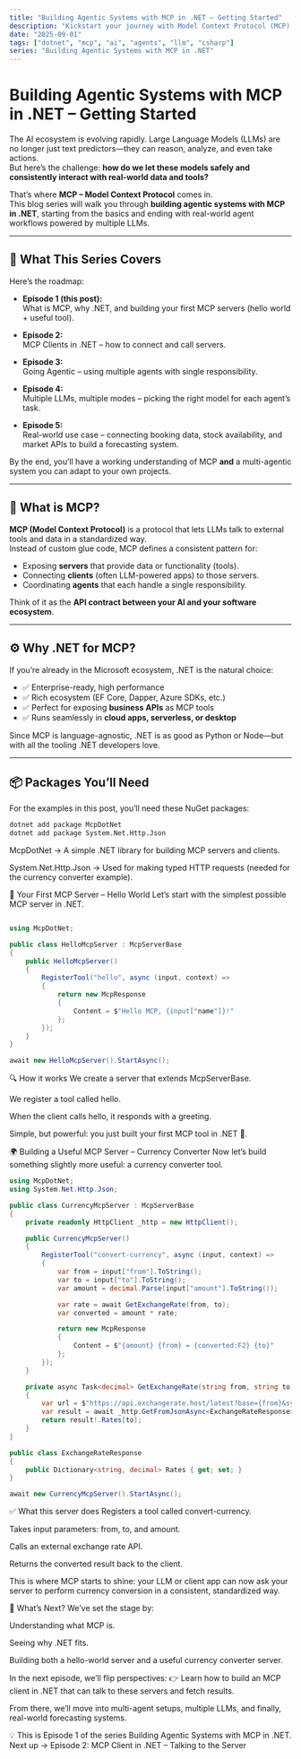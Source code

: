 ```yaml
---
title: "Building Agentic Systems with MCP in .NET – Getting Started"
description: "Kickstart your journey with Model Context Protocol (MCP) in .NET by learning what MCP is, why it matters, and building your first MCP servers."
date: "2025-09-01"
tags: ["dotnet", "mcp", "ai", "agents", "llm", "csharp"]
series: "Building Agentic Systems with MCP in .NET"
---
```


# Building Agentic Systems with MCP in .NET – Getting Started

The AI ecosystem is evolving rapidly. Large Language Models (LLMs) are no longer just text predictors—they can reason, analyze, and even take actions.  
But here’s the challenge: **how do we let these models safely and consistently interact with real-world data and tools?**

That’s where **MCP – Model Context Protocol** comes in.  
This blog series will walk you through **building agentic systems with MCP in .NET**, starting from the basics and ending with real-world agent workflows powered by multiple LLMs.  

---

## 🎯 What This Series Covers

Here’s the roadmap:

- **Episode 1 (this post):**  
  What is MCP, why .NET, and building your first MCP servers (hello world + useful tool).

- **Episode 2:**  
  MCP Clients in .NET – how to connect and call servers.

- **Episode 3:**  
  Going Agentic – using multiple agents with single responsibility.

- **Episode 4:**  
  Multiple LLMs, multiple modes – picking the right model for each agent’s task.

- **Episode 5:**  
  Real-world use case – connecting booking data, stock availability, and market APIs to build a forecasting system.

By the end, you’ll have a working understanding of MCP **and** a multi-agentic system you can adapt to your own projects.

---

## 🧩 What is MCP?

**MCP (Model Context Protocol)** is a protocol that lets LLMs talk to external tools and data in a standardized way.  
Instead of custom glue code, MCP defines a consistent pattern for:

- Exposing **servers** that provide data or functionality (tools).  
- Connecting **clients** (often LLM-powered apps) to those servers.  
- Coordinating **agents** that each handle a single responsibility.  

Think of it as the **API contract between your AI and your software ecosystem**.  

---

## ⚙️ Why .NET for MCP?

If you’re already in the Microsoft ecosystem, .NET is the natural choice:  

- ✅ Enterprise-ready, high performance  
- ✅ Rich ecosystem (EF Core, Dapper, Azure SDKs, etc.)  
- ✅ Perfect for exposing **business APIs** as MCP tools  
- ✅ Runs seamlessly in **cloud apps, serverless, or desktop**  

Since MCP is language-agnostic, .NET is as good as Python or Node—but with all the tooling .NET developers love.

---

## 📦 Packages You’ll Need

For the examples in this post, you’ll need these NuGet packages:

```bash
dotnet add package McpDotNet
dotnet add package System.Net.Http.Json
```
McpDotNet → A simple .NET library for building MCP servers and clients.

System.Net.Http.Json → Used for making typed HTTP requests (needed for the currency converter example).

👋 Your First MCP Server – Hello World
Let’s start with the simplest possible MCP server in .NET.

```csharp

using McpDotNet;

public class HelloMcpServer : McpServerBase
{
    public HelloMcpServer()
    {
        RegisterTool("hello", async (input, context) =>
        {
            return new McpResponse
            {
                Content = $"Hello MCP, {input["name"]}!"
            };
        });
    }
}

await new HelloMcpServer().StartAsync();
```
🔍 How it works
We create a server that extends McpServerBase.

We register a tool called hello.

When the client calls hello, it responds with a greeting.

Simple, but powerful: you just built your first MCP tool in .NET 🚀.

🌍 Building a Useful MCP Server – Currency Converter
Now let’s build something slightly more useful: a currency converter tool.

```csharp
using McpDotNet;
using System.Net.Http.Json;

public class CurrencyMcpServer : McpServerBase
{
    private readonly HttpClient _http = new HttpClient();

    public CurrencyMcpServer()
    {
        RegisterTool("convert-currency", async (input, context) =>
        {
            var from = input["from"].ToString();
            var to = input["to"].ToString();
            var amount = decimal.Parse(input["amount"].ToString());

            var rate = await GetExchangeRate(from, to);
            var converted = amount * rate;

            return new McpResponse
            {
                Content = $"{amount} {from} = {converted:F2} {to}"
            };
        });
    }

    private async Task<decimal> GetExchangeRate(string from, string to)
    {
        var url = $"https://api.exchangerate.host/latest?base={from}&symbols={to}";
        var result = await _http.GetFromJsonAsync<ExchangeRateResponse>(url);
        return result!.Rates[to];
    }
}

public class ExchangeRateResponse
{
    public Dictionary<string, decimal> Rates { get; set; }
}

await new CurrencyMcpServer().StartAsync();
```
✅ What this server does
Registers a tool called convert-currency.

Takes input parameters: from, to, and amount.

Calls an external exchange rate API.

Returns the converted result back to the client.

This is where MCP starts to shine: your LLM or client app can now ask your server to perform currency conversion in a consistent, standardized way.

🚀 What’s Next?
We’ve set the stage by:

Understanding what MCP is.

Seeing why .NET fits.

Building both a hello-world server and a useful currency converter server.

In the next episode, we’ll flip perspectives:
👉 Learn how to build an MCP client in .NET that can talk to these servers and fetch results.

From there, we’ll move into multi-agent setups, multiple LLMs, and finally, real-world forecasting systems.

💡 This is Episode 1 of the series Building Agentic Systems with MCP in .NET.
Next up → Episode 2: MCP Client in .NET – Talking to the Server